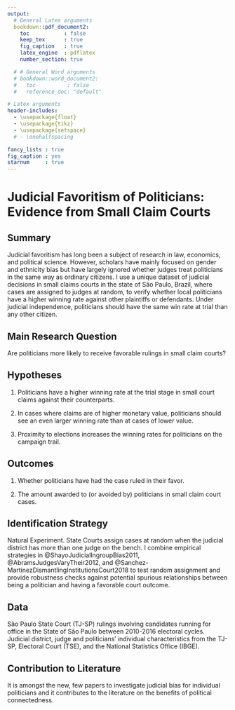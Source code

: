 ```yaml
---
output:
  # General Latex arguments
  bookdown::pdf_document2:
    toc           : false
    keep_tex      : true
    fig_caption   : true
    latex_engine  : pdflatex
    number_section: true

  # # General Word arguments
  # bookdown::word_document2:
  #   toc          : false
  #   reference_doc: "default"

# Latex arguments
header-includes:
  - \usepackage{float}
  - \usepackage{tikz}
  - \usepackage{setspace}
  # - \onehalfspacing

fancy_lists : true
fig_caption : yes
starnum     : true
---
```


# Judicial Favoritism of Politicians: Evidence from Small Claim Courts {#title2}

## Summary

Judicial favoritism has long been a subject of research in law, economics, and political science. However, scholars have mainly focused on gender and ethnicity bias but have largely ignored whether judges treat politicians in the same way as ordinary citizens. I use a unique dataset of judicial decisions in small claims courts in the state of São Paulo, Brazil, where cases are assigned to judges at random, to verify whether local politicians have a higher winning rate against other plaintiffs or defendants. Under judicial independence, politicians should have the same win rate at trial than any other citizen.

## Main Research Question

Are politicians more likely to receive favorable rulings in small claim courts?

## Hypotheses

#. Politicians have a higher winning rate at the trial stage in small court claims against their counterparts.

#. In cases where claims are of higher monetary value, politicians should see an even larger winning rate than at cases of lower value.

#. Proximity to elections increases the winning rates for politicians on the campaign trail.

## Outcomes

#. Whether politicians have had the case ruled in their favor.

#. The amount awarded to (or avoided by) politicians in small claim court cases.

## Identification Strategy

Natural Experiment. State Courts assign cases at random when the judicial district has more than one judge on the bench. I combine empirical strategies in @ShayoJudicialIngroupBias2011, @AbramsJudgesVaryTheir2012, and @Sanchez-MartinezDismantlingInstitutionsCourt2018 to test random assignment and provide robustness checks against potential spurious relationships between being a politician and having a favorable court outcome.

## Data

São Paulo State Court (TJ-SP) rulings involving candidates running for office in the State of São Paulo between 2010-2016 electoral cycles. Judicial district, judge and politicians' individual characteristics from the TJ-SP, Electoral Court (TSE), and the National Statistics Office (IBGE).

## Contribution to Literature

It is amongst the new, few papers to investigate judicial bias for individual politicians and it contributes to the literature on the benefits of political connectedness.